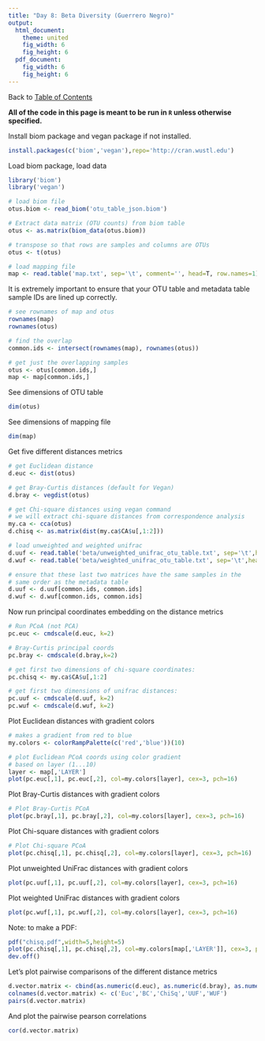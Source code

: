 ```yaml
---
title: "Day 8: Beta Diversity (Guerrero Negro)"
output:
  html_document:
    theme: united
    fig_width: 6
    fig_height: 6
  pdf_document:
    fig_width: 6
    fig_height: 6
---
```

Back to [Table of Contents](../../doc/index.html)  

**All of the code in this page is meant to be run in ```R``` unless otherwise specified.**

Install biom package and vegan package if not installed.
```r
install.packages(c('biom','vegan'),repo='http://cran.wustl.edu')
```

Load biom package, load data
```r
library('biom')
library('vegan')

# load biom file
otus.biom <- read_biom('otu_table_json.biom')

# Extract data matrix (OTU counts) from biom table
otus <- as.matrix(biom_data(otus.biom))

# transpose so that rows are samples and columns are OTUs
otus <- t(otus)

# load mapping file
map <- read.table('map.txt', sep='\t', comment='', head=T, row.names=1)
```

It is extremely important to ensure that your OTU table and metadata table sample IDs are lined up correctly.
```r
# see rownames of map and otus
rownames(map)
rownames(otus)

# find the overlap
common.ids <- intersect(rownames(map), rownames(otus))

# get just the overlapping samples
otus <- otus[common.ids,]
map <- map[common.ids,]
```

See dimensions of OTU table
```r
dim(otus)
```

See dimensions of mapping file
```r
dim(map)
```


Get five different distances metrics
```r

# get Euclidean distance
d.euc <- dist(otus)

# get Bray-Curtis distances (default for Vegan)
d.bray <- vegdist(otus)

# get Chi-square distances using vegan command
# we will extract chi-square distances from correspondence analysis
my.ca <- cca(otus)
d.chisq <- as.matrix(dist(my.ca$CA$u[,1:2]))

# load unweighted and weighted unifrac
d.uuf <- read.table('beta/unweighted_unifrac_otu_table.txt', sep='\t',head=T,row=1)
d.wuf <- read.table('beta/weighted_unifrac_otu_table.txt', sep='\t',head=T,row=1)

# ensure that these last two matrices have the same samples in the 
# same order as the metadata table
d.uuf <- d.uuf[common.ids, common.ids]
d.wuf <- d.wuf[common.ids, common.ids]
```

Now run principal coordinates embedding on the distance metrics
```r

# Run PCoA (not PCA)
pc.euc <- cmdscale(d.euc, k=2)

# Bray-Curtis principal coords
pc.bray <- cmdscale(d.bray,k=2)

# get first two dimensions of chi-square coordinates:
pc.chisq <- my.ca$CA$u[,1:2]

# get first two dimensions of unifrac distances:
pc.uuf <- cmdscale(d.uuf, k=2)
pc.wuf <- cmdscale(d.wuf, k=2)
```

Plot Euclidean distances with gradient colors
```r
# makes a gradient from red to blue
my.colors <- colorRampPalette(c('red','blue'))(10)

# plot Euclidean PCoA coords using color gradient
# based on layer (1...10)
layer <- map[,'LAYER']
plot(pc.euc[,1], pc.euc[,2], col=my.colors[layer], cex=3, pch=16)
```

Plot Bray-Curtis distances with gradient colors
```r

# Plot Bray-Curtis PCoA
plot(pc.bray[,1], pc.bray[,2], col=my.colors[layer], cex=3, pch=16)
```

Plot Chi-square distances with gradient colors
```r

# Plot Chi-square PCoA
plot(pc.chisq[,1], pc.chisq[,2], col=my.colors[layer], cex=3, pch=16)
```

Plot unweighted UniFrac distances with gradient colors
```r

plot(pc.uuf[,1], pc.uuf[,2], col=my.colors[layer], cex=3, pch=16)
```

Plot weighted UniFrac distances with gradient colors
```r

plot(pc.wuf[,1], pc.wuf[,2], col=my.colors[layer], cex=3, pch=16)
```

Note: to make a PDF:
```r
pdf("chisq.pdf",width=5,height=5)
plot(pc.chisq[,1], pc.chisq[,2], col=my.colors[map[,'LAYER']], cex=3, pch=16)
dev.off()
```

Let's plot pairwise comparisons of the different distance metrics
```r
d.vector.matrix <- cbind(as.numeric(d.euc), as.numeric(d.bray), as.numeric(as.dist(d.chisq)), as.numeric(as.dist(as.matrix(d.uuf))), as.numeric(as.dist(as.matrix(d.wuf))))
colnames(d.vector.matrix) <- c('Euc','BC','ChiSq','UUF','WUF')
pairs(d.vector.matrix)
```

And plot the pairwise pearson correlations
```r
cor(d.vector.matrix)
```

